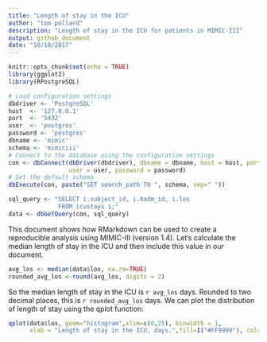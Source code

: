 ```yaml
---
title: "Length of stay in the ICU"
author: "tom pollard"
description: "Length of stay in the ICU for patients in MIMIC-III"
output: github_document
date: "10/10/2017"
---
```


```r
knitr::opts_chunk$set(echo = TRUE)
library(ggplot2)
library(RPostgreSQL)
```


```r
# Load configuration settings
dbdriver <- 'PostgreSQL'
host  <- '127.0.0.1'
port  <- '5432'
user  <- 'postgres'
password <- 'postgres'
dbname <- 'mimic'
schema <- 'mimiciii'
# Connect to the database using the configuration settings
con <- dbConnect(dbDriver(dbdriver), dbname = dbname, host = host, port = port, 
                 user = user, password = password)
# Set the default schema
dbExecute(con, paste("SET search_path TO ", schema, sep=" "))
```


```r
sql_query <- "SELECT i.subject_id, i.hadm_id, i.los
              FROM icustays i;"
data <- dbGetQuery(con, sql_query)
```

This document shows how RMarkdown can be used to create a reproducible analysis using MIMIC-III (version 1.4). Let's calculate the median length of stay in the ICU and then include this value in our document.

```r
avg_los <- median(data$los, na.rm=TRUE)
rounded_avg_los <-round(avg_los, digits = 2)
```

So the median length of stay in the ICU is `r avg_los` days. Rounded to two decimal places, this is `r rounded_avg_los` days. We can plot the distribution of length of stay using the qplot function:   
   
   
```r
qplot(data$los, geom="histogram",xlim=c(0,25), binwidth = 1,
      xlab = "Length of stay in the ICU, days.",fill=I("#FF9999"), col=I("white"))
```